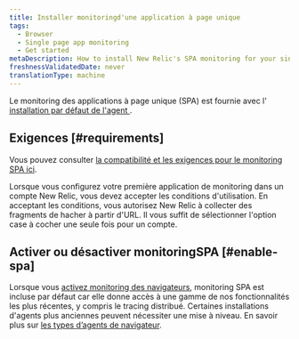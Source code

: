 ```yaml
---
title: Installer monitoringd'une application à page unique
tags:
  - Browser
  - Single page app monitoring
  - Get started
metaDescription: How to install New Relic's SPA monitoring for your single-page apps or any apps that pull content dynamically.
freshnessValidatedDate: never
translationType: machine
---
```


Le monitoring des applications à page unique (SPA) est fournie avec l&apos; [installation par défaut de l&apos;agent <InlinePopover type="browser" />](/docs/browser/browser-monitoring/installation/install-browser-monitoring-agent/).

## Exigences [#requirements]

Vous pouvez consulter [la compatibilité et les exigences pour le monitoring SPA ici](/docs/browser/new-relic-browser/getting-started/compatibility-requirements-browser-monitoring#spa/).

Lorsque vous configurez votre première application de monitoring dans un compte New Relic, vous devez accepter les conditions d&apos;utilisation. En acceptant les conditions, vous autorisez New Relic à collecter des fragments de hacher à partir d&apos;URL. Il vous suffit de sélectionner l&apos;option case à cocher une seule fois pour un compte.

## Activer ou désactiver monitoringSPA [#enable-spa]

Lorsque vous [activez monitoring des navigateurs](/docs/browser/browser-monitoring/installation/install-browser-monitoring-agent#enable), monitoring SPA est incluse par défaut car elle donne accès à une gamme de nos fonctionnalités les plus récentes, y compris le tracing distribué. Certaines installations d&apos;agents plus anciennes peuvent nécessiter une mise à niveau. En savoir plus sur [les types d’agents de navigateur](/docs/browser/browser-monitoring/installation/install-browser-monitoring-agent#agent-types).